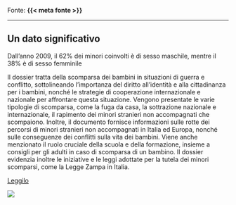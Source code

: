 :::{.fonte}
Fonte: **{{< meta fonte >}}**
:::

---

::: {.callout-tip}
## Un dato significativo
Dall’anno 2009, il 62% dei minori coinvolti è di sesso maschile, mentre il 38% è di sesso femminile
:::

:::{.descrizione}
Il dossier tratta della scomparsa dei bambini in situazioni di guerra e conflitto, sottolineando l'importanza del diritto all'identità e alla cittadinanza per i bambini, nonché le strategie di cooperazione internazionale e nazionale per affrontare questa situazione. Vengono presentate le varie tipologie di scomparsa, come la fuga da casa, la sottrazione nazionale e internazionale, il rapimento dei minori stranieri non accompagnati che scompaiono. Inoltre, il documento fornisce informazioni sulle rotte dei percorsi di minori stranieri non accompagnati in Italia ed Europa, nonché sulle conseguenze dei conflitti sulla vita dei bambini. Viene anche menzionato il ruolo cruciale della scuola e della formazione, insieme a consigli per gli adulti in caso di scomparsa di un bambino. Il dossier evidenzia inoltre le iniziative e le leggi adottate per la tutela dei minori scomparsi, come la Legge Zampa in Italia.
:::

[Leggilo](https://azzurro.it/wp-content/uploads/2023/02/Dossier-25-maggio-ultima-versione-web.pdf){.btn-action-primary .btn-action .btn .btn-success .btn-lg}

[![]({{< meta image >}})](https://azzurro.it/wp-content/uploads/2023/02/Dossier-25-maggio-ultima-versione-web.pdf)

